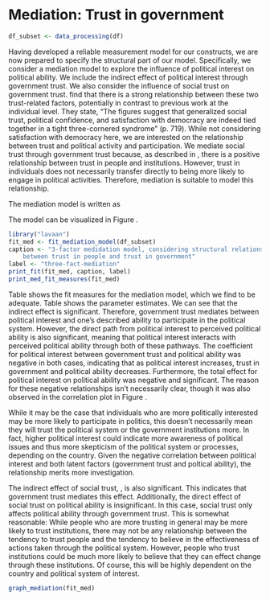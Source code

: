 # Mediation: Trust in government
```r
df_subset <- data_processing(df)
```
Having developed a reliable measurement model for our constructs, we are now 
prepared to specify the structural part of our model.
Specifically, we consider a mediation model to explore the influence of political interest on political ability. We include the indirect effect of political interest through government trust. We also consider the influence of social trust on government trust. \citet{Zmerili-2008} find that there is a strong relationship
between these two trust-related factors, potentially in contrast to previous work at the individual level. They state, "The figures suggest that generalized social trust, political confidence, and satisfaction with democracy are indeed tied together in a tight three-cornered syndrome" (p. 719). While not considering satisfaction with democracy here, we are interested on the relationship between trust and political activity and participation. We mediate social trust through government trust because, as described in \citet{Kim-2014}, there is a positive relationship between trust in people and institutions. However, trust in individuals does not necessarily transfer directly to being more likely to 
engage in political activities. Therefore, mediation is suitable to model this relationship. 

The mediation model is written as 
\begin{verbatim}
    # Trust in government
    gov_trust =~ trstprl + trstprt + trstep + trstun
    # Trust in people
    people_trust =~ ppltrst + pplfair + pplhlp 
    # political ability
    political_able =~ psppipla + actrolga + psppsgva + cptppola
    # Add residual covariance
    actrolga ~~ cptppola
    trstep ~~ trstun
    # Direct effect
    political_able ~ c1*polintr + c2*people_trust
    # Mediator
    # Path A
    gov_trust ~ a1*people_trust + a2*polintr
    # Path B
    political_able ~ b1*gov_trust
    # Indirect effect
    ab_trust := a1*b1
    ab_interest := a2*b1
    # Total effect
    total_interest := c1 + ab_interest
    total_trust := c2 + ab_trust
\end{verbatim}
The model can be visualized in Figure \ref{fig:graph-mediation}.

```r
library("lavaan")
fit_med <- fit_mediation_model(df_subset)
caption <- "3-factor medidation model, considering structural relationship 
    between trust in people and trust in government"
label <- "three-fact-mediation"
print_fit(fit_med, caption, label)
print_med_fit_measures(fit_med)
```
Table \ref{tab:med-fit} shows the fit measures for the mediation model, which we find
to be adequate. Table \ref{tab:three-fact-mediation} shows the parameter estimates.
We can see that the indirect effect \verb+ab_interest+ is significant. Therefore, government trust
mediates between political interest and one's described ability to participate in 
the political system. However, the direct path from political interest to 
perceived political ability is also significant, meaning that political interest 
interacts with perceived political ability through both of these 
pathways. The coefficient for political interest between
government trust and political ability was negative in both cases, indicating that 
as political interest increases, trust in government and political ability decreases.
Furthermore, the total effect for political interest on political ability was negative
and significant. The reason for these negative relationships isn't necessarily clear, though it was also observed in the correlation plot in Figure \ref{fig:exploratory}. 

While it may be the case that individuals who are more politically interested may be more likely to participate in
politics, this doesn't necessarily mean they will trust the political system or the government
institutions more. In fact, higher political interest could indicate more awareness of
political issues and thus more skepticism of the political system or processes, depending on the country.
Given the negative correlation between political interest and both latent factors (government trust and poltical ability), the relationship merits more investigation.

The indirect effect of social trust, \verb+ab_trust+, is also significant. 
This indicates that government trust mediates this effect. Additionally, the direct effect
of social trust on political ability is insignificant. In this case, social trust only
affects political ability through government trust. This is somewhat reasonable: 
While people who are more trusting in general may be more likely to trust institutions,
there may not be any relationship between the tendency to trust people and the tendency to 
believe in the effectiveness of actions taken through the political system. However, people who
trust institutions could be much more likely to believe that they can effect 
change through these institutions. Of course, this will be highly dependent on the country 
and political system of interest.

```r
graph_mediation(fit_med)
```
